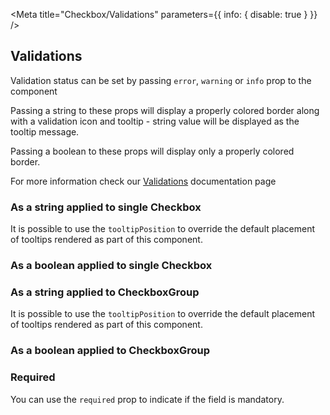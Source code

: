 

<Meta title="Checkbox/Validations" parameters={{ info: { disable: true } }} />

## Validations

Validation status can be set by passing `error`, `warning` or `info` prop to the component

Passing a string to these props will display a properly colored border along with a validation icon and tooltip - string value will be displayed as the tooltip message.

Passing a boolean to these props will display only a properly colored border.

For more information check our [Validations](?path=/docs/documentation-validations--page "Validations") documentation page

### As a string applied to single Checkbox

<Canvas>
  <Story name="single checkbox - string validation" story={stories.StringValidation} />
</Canvas>

It is possible to use the `tooltipPosition` to override the default placement of tooltips rendered as part of this component.

<Canvas>
  <Story
    name="single checkbox - with tooltipPosition overriden - string validation"
    story={stories.StringValidationWithTooltipPosition}
  />
</Canvas>

### As a boolean applied to single Checkbox

<Canvas>
  <Story name="single checkbox - boolean validation" story={stories.BooleanValidation} />
</Canvas>

### As a string applied to CheckboxGroup

<Canvas>
  <Story name="group checkbox - string validation" story={stories.CheckboxGroupStringValidation} />
</Canvas>

It is possible to use the `tooltipPosition` to override the default placement of tooltips rendered as part of this component.

<Canvas>
  <Story
    name="group checkbox - with tooltipPosition overriden - string validation"
    story={stories.CheckboxGroupStringValidationTooltipPosition}
  />
</Canvas>

### As a boolean applied to CheckboxGroup

<Canvas>
  <Story name="group checkbox - boolean validation" story={stories.CheckboxGroupBooleanValidation} />
</Canvas>

### Required

You can use the `required` prop to indicate if the field is mandatory.

<Canvas>
  <Story name="required" story={stories.Required} />
</Canvas>
